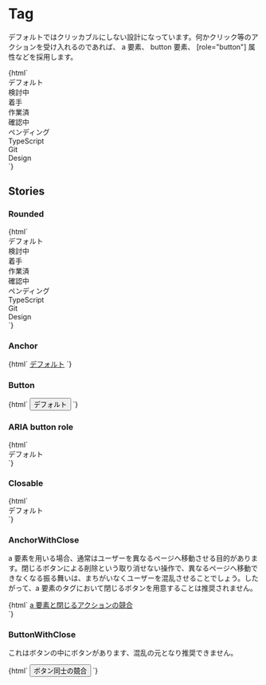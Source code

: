 
<Meta title="Status/Tag" />

# Tag

デフォルトではクリッカブルにしない設計になっています。何かクリック等のアクションを受け入れるのであれば、 a 要素、 button 要素、 [role="button"] 属性などを採用します。

<Canvas>
  <Story name="Default">
    {html`
      <div class="jumpu-tag ">デフォルト</div>
      <div class="jumpu-tag bg-green-100">検討中</div>
      <div class="jumpu-tag bg-red-100">着手</div>
      <div class="jumpu-tag bg-yellow-100">作業済</div>
      <div class="jumpu-tag bg-pink-100">確認中</div>
      <div class="jumpu-tag bg-gray-100">ペンディング</div>
      <div class="jumpu-tag bg-blue-100">TypeScript</div>
      <div class="jumpu-tag bg-indigo-100">Git</div>
      <div class="jumpu-tag bg-purple-100">Design</div>
    `}
  </Story>
</Canvas>

## Stories

### Rounded

<Canvas>
  <Story name="Rounded">
    {html`
      <div class="jumpu-tag rounded-full ">デフォルト</div>
      <div class="jumpu-tag rounded-full bg-green-100">検討中</div>
      <div class="jumpu-tag rounded-full bg-red-100">着手</div>
      <div class="jumpu-tag rounded-full bg-yellow-100">作業済</div>
      <div class="jumpu-tag rounded-full bg-pink-100">確認中</div>
      <div class="jumpu-tag rounded-full bg-gray-100">ペンディング</div>
      <div class="jumpu-tag rounded-full bg-blue-100">TypeScript</div>
      <div class="jumpu-tag rounded-full bg-indigo-100">Git</div>
      <div class="jumpu-tag rounded-full bg-purple-100">Design</div>
    `}
  </Story>
</Canvas>

### Anchor

<Canvas>
  <Story name="Anchor">{html`
    <a href="#" class="jumpu-tag">デフォルト</a>
  `}</Story>
</Canvas>

### Button

<Canvas>
  <Story name="Button">{html`
    <button class="jumpu-tag">デフォルト</button>
  `}</Story>
</Canvas>

### ARIA button role

<Canvas>
  <Story name="ARIA button role">{html`
    <div class="jumpu-tag" tabindex="0" role="button">デフォルト</div>
  `}</Story>
</Canvas>

### Closable

<Canvas>
  <Story name="Closable">
    {html`
      <div class="jumpu-tag">
        デフォルト
        <div role="button" aria-label="閉じる" />
      </div>
    `}
  </Story>
</Canvas>

### AnchorWithClose

a 要素を用いる場合、通常はユーザーを異なるページへ移動させる目的があります。閉じるボタンによる削除という取り消せない操作で、異なるページへ移動できなくなる振る舞いは、まちがいなくユーザーを混乱させることでしょう。したがって、a 要素のタグにおいて閉じるボタンを用意することは推奨されません。

<Canvas>
  <Story name="AnchorWithClose">
    {html`
      <a href="#" class="jumpu-tag">
        a 要素と閉じるアクションの競合
        <div role="button" aria-label="閉じる"></div>
      </a>
    `}
  </Story>
</Canvas>

### ButtonWithClose

これはボタンの中にボタンがあります、混乱の元となり推奨できません。

<Canvas>
  <Story name="Closable Button">
    {html`
      <button class="jumpu-tag">
        ボタン同士の競合
        <div role="button" aria-label="閉じる" />
      </button>
    `}
  </Story>
</Canvas>
